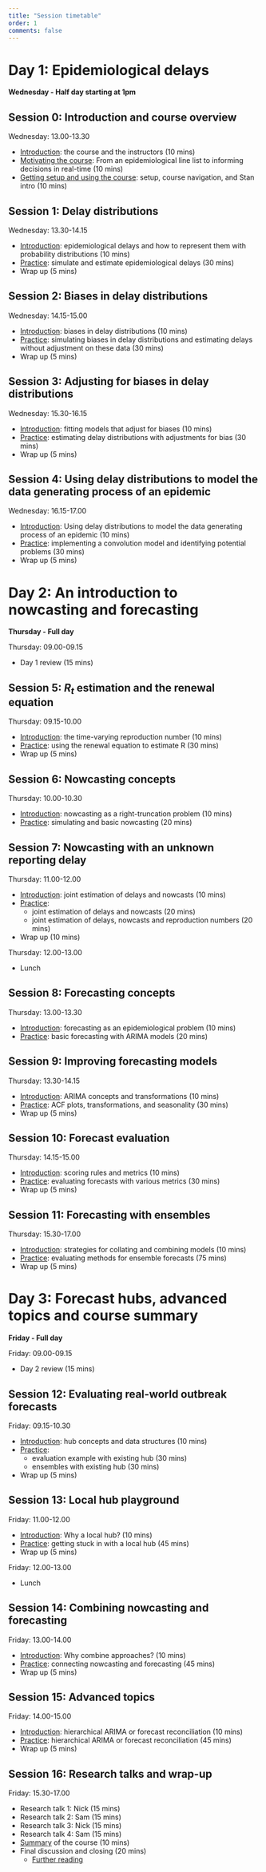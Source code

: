 ```yaml
---
title: "Session timetable"
order: 1
comments: false
---
```


# Day 1: Epidemiological delays

**Wednesday - Half day starting at 1pm**

## Session 0: Introduction and course overview

Wednesday: 13.00-13.30

-   [Introduction](../sessions/slides/introduction-to-the-course-and-the-instructors): the course and the instructors (10 mins)
-   [Motivating the course](../sessions/slides/from-line-list-to-decisions): From an epidemiological line list to informing decisions in real-time (10 mins)
-   [Getting setup and using the course](../sessions/slides/getting-setup-and-using-the-course): setup, course navigation, and Stan intro (10 mins)

## Session 1: Delay distributions

Wednesday: 13.30-14.15

-   [Introduction](../sessions/slides/introduction-to-epidemiological-delays): epidemiological delays and how to represent them with probability distributions (10 mins)
-   [Practice](../sessions/delay-distributions): simulate and estimate epidemiological delays (30 mins)
-   Wrap up (5 mins)

## Session 2: Biases in delay distributions

Wednesday: 14.15-15.00

-   [Introduction](../sessions/slides/introduction-to-biases-in-epidemiological-delays): biases in delay distributions (10 mins)
-   [Practice](../sessions/biases-in-delay-distributions): simulating biases in delay distributions and estimating delays without adjustment on these data (30 mins)
-   Wrap up (5 mins)

## Session 3: Adjusting for biases in delay distributions

Wednesday: 15.30-16.15

-   [Introduction](../sessions/slides/adjusting-for-biases-in-delay-distributions): fitting models that adjust for biases (10 mins)
-   [Practice](../sessions/biases-in-delay-distributions): estimating delay distributions with adjustments for bias (30 mins)
-   Wrap up (5 mins)

## Session 4: Using delay distributions to model the data generating process of an epidemic

Wednesday: 16.15-17.00

-   [Introduction](../sessions/slides/convolutions): Using delay distributions to model the data generating process of an epidemic (10 mins)
-   [Practice](../sessions/using-delay-distributions-to-model-the-data-generating-process-of-an-epidemic): implementing a convolution model and identifying potential problems (30 mins)
-   Wrap up (5 mins)

# Day 2: An introduction to nowcasting and forecasting

**Thursday - Full day**

Thursday: 09.00-09.15

-   Day 1 review (15 mins)

## Session 5: $R_t$ estimation and the renewal equation

Thursday: 09.15-10.00

-   [Introduction](../sessions/slides/introduction-to-reproduction-number): the time-varying reproduction number (10 mins)
-   [Practice](../sessions/R-estimation-and-the-renewal-equation): using the renewal equation to estimate R (30 mins)
-   Wrap up (5 mins)

## Session 6: Nowcasting concepts

Thursday: 10.00-10.30

-   [Introduction](../sessions/slides/introduction-to-nowcasting): nowcasting as a right-truncation problem (10 mins)
-   [Practice](../sessions/nowcasting): simulating and basic nowcasting (20 mins)

## Session 7: Nowcasting with an unknown reporting delay

Thursday: 11.00-12.00

-   [Introduction](../sessions/slides/introduction-to-joint-estimation-of-nowcasting-and-reporting-delays): joint estimation of delays and nowcasts (10 mins)
-   [Practice](../sessions/joint-nowcasting):
    - joint estimation of delays and nowcasts (20 mins)
    - joint estimation of delays, nowcasts and reproduction numbers (20 mins)
-   Wrap up (10 mins)

Thursday: 12.00-13.00

-   Lunch

## Session 8: Forecasting concepts

Thursday: 13.00-13.30

-   [Introduction](../sessions/slides/introduction-to-forecasting): forecasting as an epidemiological problem (10 mins)
-   [Practice](../sessions/forecasting-concepts): basic forecasting with ARIMA models (20 mins)

## Session 9: Improving forecasting models

Thursday: 13.30-14.15

-   [Introduction](../sessions/slides/improving-forecasting-models): ARIMA concepts and transformations (10 mins)
-   [Practice](../sessions/improving-forecasting-models): ACF plots, transformations, and seasonality (30 mins)
-   Wrap up (5 mins)

## Session 10: Forecast evaluation

Thursday: 14.15-15.00

-   [Introduction](../sessions/slides/forecast-evaluation): scoring rules and metrics (10 mins)
-   [Practice](../sessions/forecast-evaluation): evaluating forecasts with various metrics (30 mins)
-   Wrap up (5 mins)

## Session 11: Forecasting with ensembles

Thursday: 15.30-17.00

-   [Introduction](../sessions/slides/introduction-to-ensembles): strategies for collating and combining models (10 mins)
-   [Practice](../sessions/forecast-ensembles): evaluating methods for ensemble forecasts (75 mins)
-   Wrap up (5 mins)

# Day 3: Forecast hubs, advanced topics and course summary

**Friday - Full day**

Friday: 09.00-09.15

-   Day 2 review (15 mins)

## Session 12: Evaluating real-world outbreak forecasts

Friday: 09.15-10.30

-   [Introduction](../sessions/slides/forecast-hubs): hub concepts and data structures (10 mins)
-   [Practice](../sessions/forecast-hubs): 
    - evaluation example with existing hub (30 mins)
    - ensembles with existing hub (30 mins)
-   Wrap up (5 mins)

## Session 13: Local hub playground

Friday: 11.00-12.00

-   [Introduction](../sessions/slides/hub-playground): Why a local hub? (10 mins)
-   [Practice](../sessions/hub-playground): getting stuck in with a local hub (45 mins)
-   Wrap up (5 mins)

Friday: 12.00-13.00

-   Lunch

## Session 14: Combining nowcasting and forecasting

Friday: 13.00-14.00

-   [Introduction](../sessions/slides/forecasting-nowcasting): Why combine approaches? (10 mins)
-   [Practice](../sessions/forecasting-nowcasting): connecting nowcasting and forecasting (45 mins)
-   Wrap up (5 mins)

## Session 15: Advanced topics

Friday: 14.00-15.00

-   [Introduction](../sessions/slides/advanced-forecasting): hierarchical ARIMA or forecast reconciliation (10 mins)
-   [Practice](../sessions/advanced-forecasting): hierarchical ARIMA or forecast reconciliation (45 mins)
-   Wrap up (5 mins)

## Session 16: Research talks and wrap-up

Friday: 15.30-17.00

-   Research talk 1: Nick (15 mins)
-   Research talk 2: Sam (15 mins)
-   Research talk 3: Nick (15 mins)
-   Research talk 4: Sam (15 mins)
-   [Summary](../sessions/slides/closing) of the course (10 mins)
-   Final discussion and closing (20 mins)
    - [Further reading](../sessions/end-of-course-summary-and-discussion)
